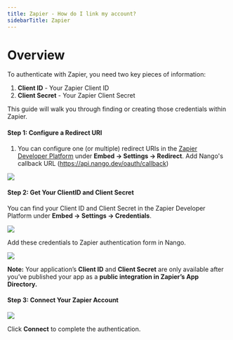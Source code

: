 ```yaml
---
title: Zapier - How do I link my account?
sidebarTitle: Zapier
---
```



# Overview

To authenticate with Zapier, you need two key pieces of information:
1. **Client ID** - Your Zapier Client ID
2. **Client Secret** - Your Zapier Client Secret


This guide will walk you through finding or creating those credentials within Zapier. 


#### Step 1: Configure a Redirect URI
1. You can configure one (or multiple) redirect URIs in the [Zapier Developer Platform](https://developer.zapier.com/) under **Embed →  Settings → Redirect**. Add Nango's callback URL (https://api.nango.dev/oauth/callback)

<img src="/integrations/all/zapier-scim/zapier-redirect-url.png" />

#### Step 2: Get Your ClientID and Client Secret
You can find your Client ID and Client Secret in the Zapier Developer Platform under **Embed → Settings → Credentials**. 

<img src="/integrations/all/zapier-scim/zapier-client-id.png"/>

Add these credentials to Zapier authentication form in Nango.

<img src="/integrations/all/zapier-scim/add-client-id.png"/>


**Note:** Your application’s **Client ID** and **Client Secret** are only available after you’ve published your app as a **public integration in Zapier’s App Directory.**


#### Step 3: Connect Your Zapier Account

<img src="/integrations/all/zapier-scim/connect.png" />

Click **Connect** to complete the authentication.
